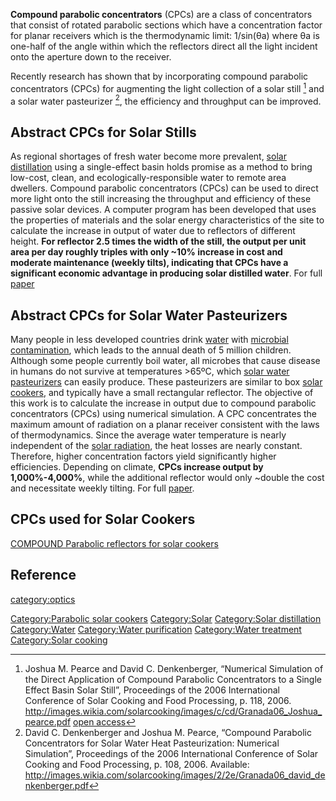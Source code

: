 '''Compound parabolic concentrators''' (CPCs) are a class of concentrators that consist of rotated parabolic sections which have a concentration factor for planar receivers which is the thermodynamic limit: 1/sin(θa) where θa­ is one-half of the angle within which the reflectors direct all the light incident onto the aperture down to the receiver.

Recently research has shown that by incorporating compound parabolic concentrators (CPCs) for augmenting the light collection of a solar still <ref>
Joshua M. Pearce and David C. Denkenberger, “Numerical Simulation of the Direct Application of Compound Parabolic Concentrators to a Single Effect Basin Solar Still”, Proceedings of the 2006 International Conference of Solar Cooking and Food Processing, p. 118, 2006. http://images.wikia.com/solarcooking/images/c/cd/Granada06_Joshua_pearce.pdf [http://mtu.academia.edu/JoshuaPearce/Papers/1540214/Numerical_Simulation_of_the_Direct_Application_of_Compound_Parabolic_Concentrators_to_a_Single_Effect_Basin_Solar_Still open access] </ref> and a solar water pasteurizer <ref> David C. Denkenberger and Joshua M. Pearce, “Compound Parabolic Concentrators for Solar Water Heat Pasteurization: Numerical Simulation”, Proceedings of the 2006 International Conference of Solar Cooking and Food Processing, p. 108, 2006. Available: http://images.wikia.com/solarcooking/images/2/2e/Granada06_david_denkenberger.pdf </ref>, the efficiency and throughput can be improved. 

== Abstract CPCs for Solar Stills ==
As regional shortages of fresh water become more prevalent, [[solar distillation]] using a single-effect basin holds promise as a method to bring low-cost, clean, and ecologically-responsible water to remote area dwellers. Compound parabolic concentrators (CPCs) can be used to direct more light onto the still increasing the throughput and efficiency of these passive solar devices.  A computer program has been developed that uses the properties of materials and the solar energy characteristics of the site to calculate the increase in output of water due to reflectors of different height. ''' For reflector 2.5 times the width of the still, the output per unit area per day roughly triples with only ~10% increase in cost and moderate maintenance (weekly tilts), indicating that CPCs have a significant economic advantage in producing solar distilled water'''.  For full [http://images.wikia.com/solarcooking/images/c/cd/Granada06_Joshua_pearce.pdf paper]

== Abstract CPCs for Solar Water Pasteurizers ==
Many people in less developed countries drink [[water]] with [[microbial contamination]], which leads to the annual death of 5 million children. Although some people currently boil water, all microbes that cause disease in humans do not survive at temperatures >65ºC, which [[solar water pasteurizers]] can easily produce. These pasteurizers are similar to box [[solar cookers]], and typically have a small rectangular reflector. The objective of this work is to calculate the increase in output due to compound parabolic concentrators (CPCs) using numerical simulation. A CPC concentrates the maximum amount of radiation on a planar receiver consistent with the laws of thermodynamics. Since the average water temperature is nearly independent of the [[solar radiation]], the heat losses are nearly constant. Therefore, higher concentration factors yield significantly higher efficiencies. Depending on climate, '''CPCs increase output by 1,000%-4,000%''', while the additional reflector would only ~double the cost and necessitate weekly tilting. For full [http://images.wikia.com/solarcooking/images/2/2e/Granada06_david_denkenberger.pdf paper].

== CPCs used for Solar Cookers ==
[[COMPOUND Parabolic reflectors for solar cookers]]

== Reference ==
<references/>

{{Solar navbox}}

[[Category:Parabolic solar cookers]]
[[Category:Solar]]
[[Category:Solar distillation]]
[[Category:Water]]
[[Category:Water purification]]
[[Category:Water treatment]]
[[Category:Solar cooking]]
[[category:optics]]